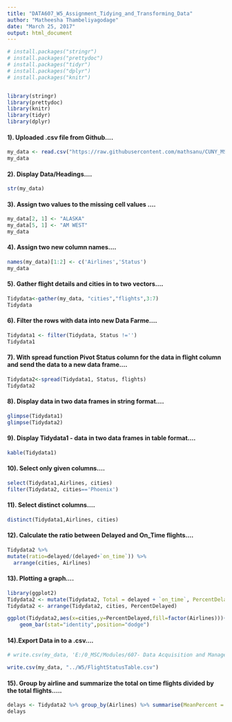 ---
title: "DATA607_W5_Assignment_Tidying_and_Transforming_Data"
author: "Matheesha Thambeliyagodage"
date: "March 25, 2017"
output: html_document
---


```{r}
# install.packages("stringr")
# install.packages("prettydoc")
# install.packages("tidyr")
# install.packages("dplyr")
# install.packages("knitr")


library(stringr)
library(prettydoc)
library(knitr)
library(tidyr)
library(dplyr)
```

#### 1). Uploaded .csv file from Github....
```{r}
my_data <- read.csv("https://raw.githubusercontent.com/mathsanu/CUNY_MSDA/master/DATA607/W5/flights.csv" ,stringsAsFactors = F)
my_data
```
#### 2). Display Data/Headings....
```{r}
str(my_data) 
```

#### 3). Assign two values to the missing cell values ....
```{r}
my_data[2, 1] <- "ALASKA"
my_data[5, 1] <- "AM WEST"
my_data
```

#### 4). Assign two new column names....

```{r}
names(my_data)[1:2] <- c('Airlines','Status')
my_data
```
#### 5). Gather flight details and cities in to two vectors....
```{r}
Tidydata<-gather(my_data, "cities","flights",3:7)
Tidydata
```

#### 6). Filter the rows with data into new Data Farme....
```{r}
Tidydata1 <- filter(Tidydata, Status !='')
Tidydata1
```

#### 7). With spread function Pivot Status column for the data in flight column and send the data to a new data frame....
```{r}
Tidydata2<-spread(Tidydata1, Status, flights)
Tidydata2
```
#### 8). Display data in two data frames in string format....
```{r}
glimpse(Tidydata1)
glimpse(Tidydata2)
```
#### 9). Display Tidydata1 - data in two data frames in table format....
```{r}
kable(Tidydata1)
```

#### 10). Select only given columns....
```{r}
select(Tidydata1,Airlines, cities)
filter(Tidydata2, cities=='Phoenix')
```
#### 11). Select distinct columns....
```{r}
distinct(Tidydata1,Airlines, cities)
```
#### 12). Calculate the ratio between Delayed and On_Time flights....
```{r}
Tidydata2 %>% 
mutate(ratio=delayed/(delayed+`on_time`)) %>%
  arrange(cities, Airlines)
```
#### 13). Plotting a graph....
```{r}
library(ggplot2)
Tidydata2 <- mutate(Tidydata2, Total = delayed + `on_time`, PercentDelayed = delayed / Total * 100)
Tidydata2 <- arrange(Tidydata2, cities, PercentDelayed)

ggplot(Tidydata2,aes(x=cities,y=PercentDelayed,fill=factor(Airlines)))+
    geom_bar(stat="identity",position="dodge")
```

#### 14).Export Data in to a .csv....

```{r}
# write.csv(my_data, 'E:/0_MSC/Modules/607- Data Acquisition and Management/Asignments/W5/FlightStatusTable.csv', row.names=T)

write.csv(my_data, "../W5/FlightStatusTable.csv")

```

#### 15). Group by airline and summarize the total on time flights divided by the total flights.....
```{r}
delays <- Tidydata2 %>% group_by(Airlines) %>% summarise(MeanPercent = round(mean(PercentDelayed), 0))
delays
```

